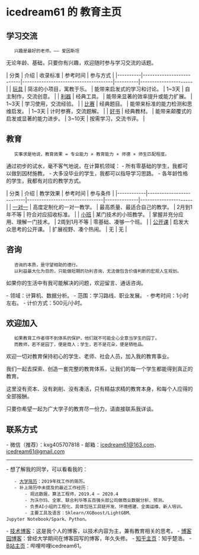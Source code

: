 = icedream61 的 教育主页 =

== 学习交流 ==

    兴趣是最好的老师。—— 爱因斯坦

无论年龄、基础，只要你有兴趣，欢迎随时参与学习交流的话题。

| 分类     | 介绍                     | 收录标准                             | 参考时间 | 参与方式             |
|----------|--------------------------|--------------------------------------|----------|----------------------|
| [[玩具]] | 简洁的小项目，寓教于乐。 | 能带来启发式的学习和讨论。           | 1~3天    | 自主制作，交流创意。 |
| [[利器]] | 经典工具。               | 能带来显著的效率提升或能力扩展。     | 1~3天    | 学习使用，交流经验。 |
| [[比赛]] | 经典题目。               | 能带来标准的能力检测和思维启发。     | 1~3天    | 计时参赛，交流题解。 |
| [[好书]] | 经典教材。               | 能带来颠覆式的启发或显著的能力进步。 | 3~10天   | 按需学习，交流书评。 |

== 教育 ==

    实事求是地说，教育效果 = 专业能力 × 教育能力 × 师德 × 师生匹配程度。

通过初步的试水，毫不客气地说，在计算机领域：
- 所有零基础的学生，我都可以做到因材施教。
- 大多没毕业的学生，我都可以指导学习思路。
- 各年龄性格的学生，我都有对应的教学方式。

| 分类       | 介绍                     | 教学效果                       | 参考时间     | 参与条件             |
|------------|--------------------------|--------------------------------|--------------|----------------------|
| [[一对一]] | 高度定制化的一对一教学。 | 最高质量、最适合自己的教学。   | 2月到1年不等 | 符合对应招收标准。   |
| [[小班]]   | 某门技术的小班教学。     | 掌握并充分应用、理解一门技术。 | 2周到1月不等 | 零基础、凑够一个班。 |
| [[公开课]] | 启发大众思考的公开课。   | 扩展视野、凑个热闹。           | 无           | 无                   |

== 咨询 ==

    咨询的本质，是守望相助的德行。
    以利益最大化为目的，只能做短期的功利咨询，无法做包含价值判断的宏观人生规划。

如果你的生活中有我可能解决的问题，欢迎留言、通话咨询。
    
- 领域：计算机、数据分析。
- 范围：学习路线、职业发展。
- 参考时间：1小时左右。
- 计价方式：500元/小时。

== 欢迎加入 ==

    如果教育工作者得不到体系的保护，他们就不可能全心全意当学生的园丁。
    而教师，若不是园丁，便是商人；学生，若不是花朵，便是牺牲品。

欢迎一切对教育保持初心的学生、老师、社会人员，加入我的教育事业。

我们一起去探索、创造一套完整的教育体系，让我们的每一个学生都能得到真正的教育。

这里没有资本、没有剥削、没有凑活，只有精益求精的教育本身，和每个人应得的全部报酬。

只要你希望一起为广大学子的教育尽一份力，请直接联系我详谈。

== 联系方式 ==

- 微信（推荐）：kxg405707818
- 邮箱：[[mailto:icedream61@163.com|icedream61@163.com]]、[[mailto:icedream61@gmail.com|icedream61@gmail.com]]

----

- 想了解我的同学，可以看看我的：
    - [[local:../docs/卢奇个人简历 - 2019版.pdf|大学简历]]：2019年找工作的简历。
    - 补上简历中未提及的最近工作经历：
        - 观远数据，算法工程师，2019.4 ~ 2020.4
        - 为沃尔玛、全家、联合利华等五百强头部公司做商业数据分析、预测。
        - 负责AI小组的工程化，具体包括工具链开发、环境搭建、全面运维、新人培训。
        - 主要工具及语言：Sklearn/XGBoost/LightGBM、Jupyter Notebook/Spark、Python。
- [[技术博客]]：这是我个人的博客，以技术内容为主，兼有教育相关的思考。
- [[https://www.cnblogs.com/icedream61/|博客园博客]]：曾经大学期间在博客园写的博客，年久失修。
- [[https://www.zhihu.com/people/lu-qi-81-69|知乎主页]]：知乎楚浩。
- [[https://space.bilibili.com/269924695|B站主页]]：哔哩哔哩icedream61。

